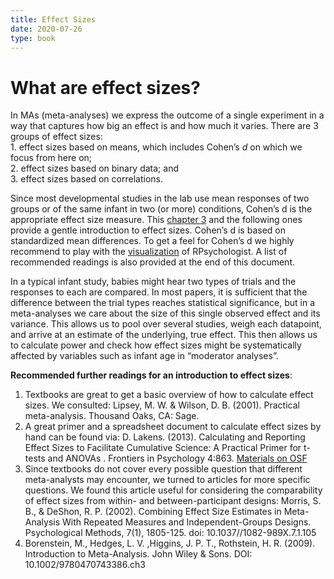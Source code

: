 ```yaml
---
title: Effect Sizes
date: 2020-07-26
type: book
---
```



What are effect sizes?
======================

In MAs (meta-analyses) we express the outcome of a single experiment in a way that captures how big an effect is and how much it varies. There are 3 groups of effect sizes:   
1. effect sizes based on means, which includes Cohen's *d* on which we focus from here on;   
2. effect sizes based on binary data; and   
3. effect sizes based on correlations. 

Since most developmental studies in the lab use mean responses of two groups or of the same infant in two (or more) conditions, Cohen's d is the appropriate effect size measure. This [chapter 3](http://www.meta-analysis.com/downloads/Meta-analysis%20Choosing%20an%20effect%20size.pdf) and the following ones provide a gentle introduction to effect sizes. Cohen's d is based on standardized mean differences. To get a feel for Cohen's d we highly recommend to play with the [visualization](http://rpsychologist.com/d3/cohend/) of RPsychologist. A list of recommended readings is also provided at the end of this document.

In a typical infant study, babies might hear two types of trials and the responses to each are compared. In most papers, it is sufficient that the difference between the trial types reaches statistical significance, but in a meta-analyses we care about the size of this single observed effect and its variance. This allows us to pool over several studies, weigh each datapoint, and arrive at an estimate of the underlying, true effect. This then allows us to calculate power and check how effect sizes might be systematically affected by variables such as infant age in "moderator analyses". 

**Recommended further readings for an introduction to effect sizes**:

1. Textbooks are great to get a basic overview of how to calculate effect sizes. We consulted: Lipsey, M. W. & Wilson, D. B. (2001). Practical meta-analysis. Thousand Oaks, CA: Sage.  
2. A great primer and a spreadsheet document to calculate effect sizes by hand can be found via: D. Lakens. (2013). Calculating and Reporting Effect Sizes to Facilitate Cumulative Science: A Practical Primer for t-tests and ANOVAs . Frontiers in Psychology 4:863. [Materials on OSF](osf.io/ixgcd/files/)    
3. Since textbooks do not cover every possible question that different meta-analysts may encounter, we turned to articles for more specific questions. We found this article useful for considering the comparability of effect sizes from within- and between-participant designs: Morris, S. B., & DeShon, R. P. (2002). Combining Effect Size Estimates in Meta-Analysis With Repeated Measures and Independent-Groups Designs. Psychological Methods, 7(1), 1805-125. doi: 10.1037//1082-989X.7.1.105     
4. Borenstein, M., Hedges, L. V. ,Higgins,  J. P. T.,  Rothstein, H. R. (2009). Introduction to Meta-Analysis. John Wiley & Sons. DOI: 10.1002/9780470743386.ch3	
